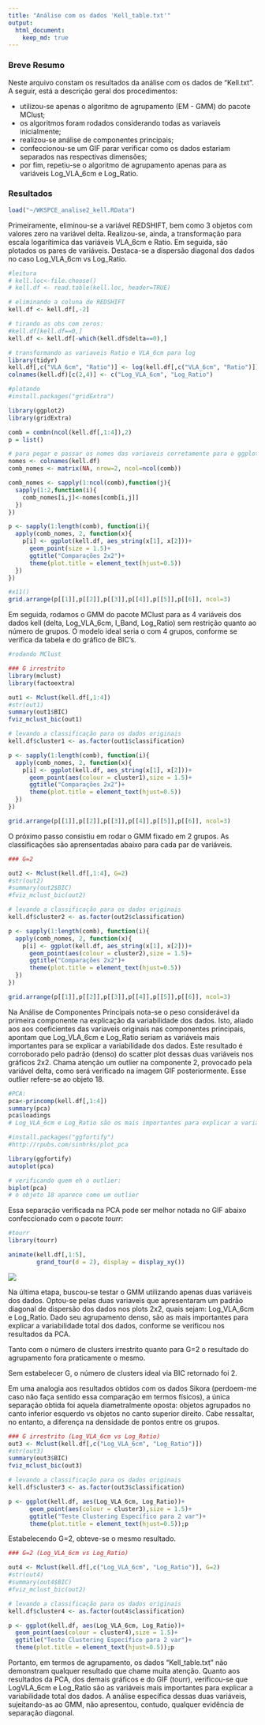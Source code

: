 ```yaml
---
title: "Análise com os dados 'Kell_table.txt'"
output: 
  html_document:
    keep_md: true
---
```


<!-- <style> -->
<!-- body { -->
<!-- text-align: justify} -->
<!-- </style> -->


### Breve Resumo
Neste arquivo constam os resultados da análise com os dados de "Kell.txt". A seguir, está a descrição geral dos procedimentos:

* utilizou-se apenas o algoritmo de agrupamento (EM - GMM) do pacote MClust;
* os algoritmos foram rodados considerando todas as variaveis inicialmente;
* realizou-se análise de componentes principais;
* confeccionou-se um GIF parar verificar como os dados estariam separados nas respectivas dimensões;
* por fim, repetiu-se o algoritmo de agrupamento apenas para as variáveis Log_VLA_6cm e Log_Ratio.



### Resultados
```r
load("~/WKSPCE_analise2_kell.RData")
```

Primeiramente, eliminou-se a variável REDSHIFT, bem como 3 objetos com valores zero na variável delta. Realizou-se, ainda, a transformação para escala logarítimica das variáveis VLA_6cm e Ratio. Em seguida, são plotados os pares de variáveis. Destaca-se a dispersão diagonal dos dados no caso Log_VLA_6cm vs Log_Ratio.

```r
#leitura
# kell.loc<-file.choose()
# kell.df <- read.table(kell.loc, header=TRUE)

# eliminando a coluna de REDSHIFT
kell.df <- kell.df[,-2]

# tirando as obs com zeros:
#kell.df[kell.df==0,]
kell.df <- kell.df[-which(kell.df$delta==0),]

# transformando as variaveis Ratio e VLA_6cm para log
library(tidyr)
kell.df[,c("VLA_6cm", "Ratio")] <- log(kell.df[,c("VLA_6cm", "Ratio")])
colnames(kell.df)[c(2,4)] <- c("Log_VLA_6cm", "Log_Ratio")

#plotando
#install.packages("gridExtra")

library(ggplot2)
library(gridExtra)

comb = combn(ncol(kell.df[,1:4]),2)
p = list()

# para pegar e passar os nomes das variaveis corretamente para o ggplot
nomes <- colnames(kell.df)
comb_nomes <- matrix(NA, nrow=2, ncol=ncol(comb))

comb_nomes <- sapply(1:ncol(comb),function(j){
  sapply(1:2,function(i){
    comb_nomes[i,j]<-nomes[comb[i,j]]
  })
})

p <- sapply(1:length(comb), function(i){
  apply(comb_nomes, 2, function(x){
    p[i] <- ggplot(kell.df, aes_string(x[1], x[2]))+
      geom_point(size = 1.5)+
      ggtitle("Comparações 2x2")+
      theme(plot.title = element_text(hjust=0.5))
  })  
})

#x11()
grid.arrange(p[[1]],p[[2]],p[[3]],p[[4]],p[[5]],p[[6]], ncol=3)

```


Em seguida, rodamos o GMM do pacote MClust para as 4 variáveis dos dados kell (delta, Log_VLA_6cm, I_Band, Log_Ratio) sem restrição quanto ao número de grupos. O modelo ideal seria o com $4$ grupos, conforme se verifica da tabela e do gráfico de BIC's.


```r
#rodando MClust

### G irrestrito
library(mclust)
library(factoextra)

out1 <- Mclust(kell.df[,1:4])
#str(out1)
summary(out1$BIC)
fviz_mclust_bic(out1)
```

```r
# levando a classificação para os dados originais
kell.df$cluster1 <- as.factor(out1$classification)

p <- sapply(1:length(comb), function(i){
  apply(comb_nomes, 2, function(x){
    p[i] <- ggplot(kell.df, aes_string(x[1], x[2]))+
      geom_point(aes(colour = cluster1),size = 1.5)+
      ggtitle("Comparações 2x2")+
      theme(plot.title = element_text(hjust=0.5))
  })  
})

grid.arrange(p[[1]],p[[2]],p[[3]],p[[4]],p[[5]],p[[6]], ncol=3)

```

O próximo passo consistiu em rodar o GMM fixado em 2 grupos. As classificações são aprensentadas abaixo para cada par de variáveis.


```r
### G=2

out2 <- Mclust(kell.df[,1:4], G=2)
#str(out2)
#summary(out2$BIC)
#fviz_mclust_bic(out2)

# levando a classificação para os dados originais
kell.df$cluster2 <- as.factor(out2$classification)

p <- sapply(1:length(comb), function(i){
  apply(comb_nomes, 2, function(x){
    p[i] <- ggplot(kell.df, aes_string(x[1], x[2]))+
      geom_point(aes(colour = cluster2),size = 1.5)+
      ggtitle("Comparações 2x2")+
      theme(plot.title = element_text(hjust=0.5))
  })  
})

grid.arrange(p[[1]],p[[2]],p[[3]],p[[4]],p[[5]],p[[6]], ncol=3)

```

Na Análise de Componentes Principais nota-se o peso considerável da primeira componente na explicação da variabilidade dos dados. Isto, aliado aos aos coeficientes das variaveis originais nas componentes principais, apontam que Log_VLA_6cm e Log_Ratio seriam as variáveis mais importantes para se explicar a variabilidade dos dados. Este resultado é corroborado pelo padrão (denso) do scatter plot dessas duas variáveis nos gráficos 2x2. Chama atenção um outlier na componente 2, provocado pela variável delta, como será verificado na imagem GIF posteriormente. Esse outlier refere-se ao objeto 18.


```r
#PCA:
pca<-princomp(kell.df[,1:4])
summary(pca)
pca$loadings
# Log_VLA_6cm e Log_Ratio são os mais importantes para explicar a variabilidade dos dados

#install.packages("ggfortify")
#http://rpubs.com/sinhrks/plot_pca

library(ggfortify)
autoplot(pca)

# verificando quem eh o outlier:
biplot(pca)
# o objeto 18 aparece como um outlier
```


Essa separação verificada na PCA pode ser melhor notada no GIF abaixo confeccionado com o pacote $tourr$:

```r
#tourr
library(tourr)

animate(kell.df[,1:5],
        grand_tour(d = 2), display = display_xy())

```



![](kell.gif)



Na última etapa, buscou-se testar o GMM utilizando apenas duas variáveis dos dados. Optou-se pelas duas variaveis que apresentaram um padrão diagonal de dispersão dos dados nos plots 2x2, quais sejam: Log_VLA_6cm e Log_Ratio. Dado seu agrupamento denso, são as mais importantes para explicar a variabilidade total dos dados, conforme se verificou nos resultados da PCA.  

Tanto com o número de clusters irrestrito quanto para G=2 o resultado do agrupamento fora praticamente o mesmo.

Sem estabelecer G, o número de clusters ideal via BIC retornado foi 2.

Em uma analogia aos resultados obtidos com os dados Sikora (perdoem-me caso não faça sentido essa comparação em termos físicos), a única separação obtida foi aquela diametralmente oposta: objetos agrupados no canto inferior esquerdo vs objetos no canto superior direito. Cabe ressaltar, no entanto, a diferença na densidade de pontos entre os grupos.

```r
### G irrestrito (Log_VLA_6cm vs Log_Ratio)
out3 <- Mclust(kell.df[,c("Log_VLA_6cm", "Log_Ratio")])
#str(out3)
summary(out3$BIC)
fviz_mclust_bic(out3)

# levando a classificação para os dados originais
kell.df$cluster3 <- as.factor(out3$classification)

p <- ggplot(kell.df, aes(Log_VLA_6cm, Log_Ratio))+
      geom_point(aes(colour = cluster3),size = 1.5)+
      ggtitle("Teste Clustering Específico para 2 var")+
      theme(plot.title = element_text(hjust=0.5));p
```


Estabelecendo G=2, obteve-se o mesmo resultado.
```r
### G=2 (Log_VLA_6cm vs Log_Ratio)

out4 <- Mclust(kell.df[,c("Log_VLA_6cm", "Log_Ratio")], G=2)
#str(out4)
#summary(out4$BIC)
#fviz_mclust_bic(out2)

# levando a classificação para os dados originais
kell.df$cluster4 <- as.factor(out4$classification)

p <- ggplot(kell.df, aes(Log_VLA_6cm, Log_Ratio))+
  geom_point(aes(colour = cluster4),size = 1.5)+
  ggtitle("Teste Clustering Específico para 2 var")+
  theme(plot.title = element_text(hjust=0.5));p
```

Portanto, em termos de agrupamento, os dados "Kell_table.txt" não demonstram qualquer resultado que chame muita atenção. Quanto aos resultados da PCA, dos demais gráficos e do GIF (tourr), verificou-se que  LogVLA_6cm e Log_Ratio são as variáveis mais importantes para explicar a variabilidade total dos dados. A análise específica dessas duas variáveis, sujeitando-as ao GMM, não apresentou, contudo, qualquer evidência de separação diagonal. 

